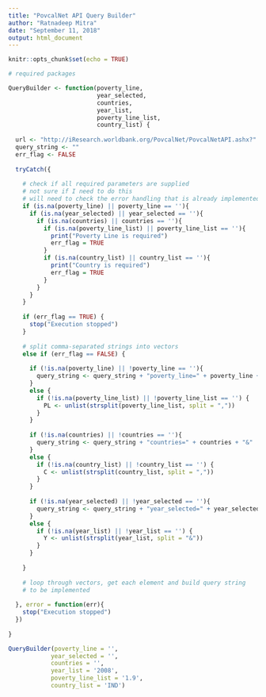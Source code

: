 ```yaml
---
title: "PovcalNet API Query Builder"
author: "Ratnadeep Mitra"
date: "September 11, 2018"
output: html_document
---
```


```r
knitr::opts_chunk$set(echo = TRUE)
```

```r
# required packages
```

```r
QueryBuilder <- function(poverty_line,
                         year_selected,
                         countries,
                         year_list,
                         poverty_line_list,
                         country_list) {
  
  url <- "http://iResearch.worldbank.org/PovcalNet/PovcalNetAPI.ashx?"
  query_string <- ""
  err_flag <- FALSE
  
  tryCatch({
    
    # check if all required parameters are supplied
    # not sure if I need to do this
    # will need to check the error handling that is already implemented in the C# code
    if (is.na(poverty_line) || poverty_line == ''){
      if (is.na(year_selected) || year_selected == ''){
        if (is.na(countries) || countries == ''){
          if (is.na(poverty_line_list) || poverty_line_list == ''){
            print("Poverty Line is required")
            err_flag = TRUE
          }
          if (is.na(country_list) || country_list == ''){
            print("Country is required")
            err_flag = TRUE
          }
        }
      }
    }
    
    if (err_flag == TRUE) {
      stop("Execution stopped")
    }
    
    # split comma-separated strings into vectors
    else if (err_flag == FALSE) {
      
      if (!is.na(poverty_line) || !poverty_line == ''){
        query_string <- query_string + "poverty_line=" + poverty_line + "&"
      }
      else {
        if (!is.na(poverty_line_list) || !poverty_line_list == '') {
          PL <- unlist(strsplit(poverty_line_list, split = ","))
        }
      }
      
      if (!is.na(countries) || !countries == ''){
        query_string <- query_string + "countries=" + countries + "&"
      }
      else {
        if (!is.na(country_list) || !country_list == '') {
          C <- unlist(strsplit(country_list, split = ","))
        }
      }
      
      if (!is.na(year_selected) || !year_selected == ''){
        query_string <- query_string + "year_selected=" + year_selected + "&"
      }
      else {
        if (!is.na(year_list) || !year_list == '') {
          Y <- unlist(strsplit(year_list, split = "&"))
        }
      }
      
    }
    
    # loop through vectors, get each element and build query string
    # to be implemented
    
  }, error = function(err){
    stop("Execution stopped")
  })
  
}
```

```r
QueryBuilder(poverty_line = '',
            year_selected = '',
            countries = '',
            year_list = '2008',
            poverty_line_list = '1.9',
            country_list = 'IND')
```

